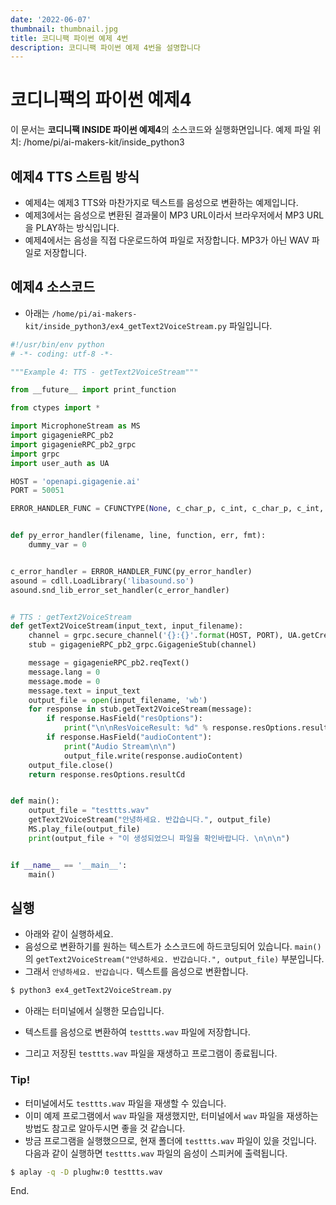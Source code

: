 ```yaml
---
date: '2022-06-07'
thumbnail: thumbnail.jpg
title: 코디니팩 파이썬 예제 4번
description: 코디니팩 파이썬 예제 4번을 설명합니다
---
```


# 코디니팩의 파이썬 예제4

<MdxTextBox>
    <Box sx={{ color: 'secondary.main', fontWeight: 600, mb: 1 }}>
        이 문서는 <b>코디니팩 INSIDE 파이썬 예제4</b>의 소스코드와 실행화면입니다.
    </Box>
    <Typography sx={{ color: '#666', mb: 1 }} variant="body1">
        예제 파일 위치: /home/pi/ai-makers-kit/inside_python3
    </Typography>
</MdxTextBox>

## 예제4 TTS 스트림 방식

-   예제4는 예제3 TTS와 마찬가지로 텍스트를 음성으로 변환하는 예제입니다.
-   예제3에서는 음성으로 변환된 결과물이 MP3 URL이라서 브라우저에서 MP3 URL을 PLAY하는 방식입니다.
-   예제4에서는 음성을 직접 다운로드하여 파일로 저장합니다. MP3가 아닌 WAV 파일로 저장합니다.

## 예제4 소스코드

-   아래는 `/home/pi/ai-makers-kit/inside_python3/ex4_getText2VoiceStream.py` 파일입니다.

```python
#!/usr/bin/env python
# -*- coding: utf-8 -*-

"""Example 4: TTS - getText2VoiceStream"""

from __future__ import print_function

from ctypes import *

import MicrophoneStream as MS
import gigagenieRPC_pb2
import gigagenieRPC_pb2_grpc
import grpc
import user_auth as UA

HOST = 'openapi.gigagenie.ai'
PORT = 50051

ERROR_HANDLER_FUNC = CFUNCTYPE(None, c_char_p, c_int, c_char_p, c_int, c_char_p)


def py_error_handler(filename, line, function, err, fmt):
    dummy_var = 0


c_error_handler = ERROR_HANDLER_FUNC(py_error_handler)
asound = cdll.LoadLibrary('libasound.so')
asound.snd_lib_error_set_handler(c_error_handler)


# TTS : getText2VoiceStream
def getText2VoiceStream(input_text, input_filename):
    channel = grpc.secure_channel('{}:{}'.format(HOST, PORT), UA.getCredentials())
    stub = gigagenieRPC_pb2_grpc.GigagenieStub(channel)

    message = gigagenieRPC_pb2.reqText()
    message.lang = 0
    message.mode = 0
    message.text = input_text
    output_file = open(input_filename, 'wb')
    for response in stub.getText2VoiceStream(message):
        if response.HasField("resOptions"):
            print("\n\nResVoiceResult: %d" % response.resOptions.resultCd)
        if response.HasField("audioContent"):
            print("Audio Stream\n\n")
            output_file.write(response.audioContent)
    output_file.close()
    return response.resOptions.resultCd


def main():
    output_file = "testtts.wav"
    getText2VoiceStream("안녕하세요. 반갑습니다.", output_file)
    MS.play_file(output_file)
    print(output_file + "이 생성되었으니 파일을 확인바랍니다. \n\n\n")


if __name__ == '__main__':
    main()

```

## 실행

-   아래와 같이 실행하세요.
-   음성으로 변환하기를 원하는 텍스트가 소스코드에 하드코딩되어 있습니다.
    `main()`의 `getText2VoiceStream("안녕하세요. 반갑습니다.", output_file)` 부분입니다.
-   그래서 `안녕하세요. 반갑습니다.` 텍스트를 음성으로 변환합니다.

```bash
$ python3 ex4_getText2VoiceStream.py
```

-   아래는 터미널에서 실행한 모습입니다.
-   텍스트를 음성으로 변환하여 `testtts.wav` 파일에 저장합니다.
-   그리고 저장된 `testtts.wav` 파일을 재생하고 프로그램이 종료됩니다.

    <MdxImageView src="/images/codinypack-py/inside-python3/ex4_out1.png" caption="예제 실행" transparentBg />

### Tip!

-   터미널에서도 `testtts.wav` 파일을 재생할 수 있습니다.
-   이미 예제 프로그램에서 `wav` 파일을 재생했지만,
    터미널에서 `wav` 파일을 재생하는 방법도 참고로 알아두시면 좋을 것 같습니다.
-   방금 프로그램을 실행했으므로, 현재 폴더에 `testtts.wav` 파일이 있을 것입니다.
    다음과 같이 실행하면 `testtts.wav` 파일의 음성이 스피커에 출력됩니다.

```bash
$ aplay -q -D plughw:0 testtts.wav
```

<PyInsideExampleLinkBox exampleId="ex4" />

End.

